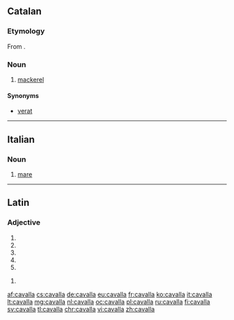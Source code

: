 ==Catalan==

===Etymology===
From {{etyl|es|ca}} {{term|caballa|lang=es}}.

===Noun===
{{ca-noun|f}}

# [[mackerel]]

====Synonyms====
* [[verat]]

----

==Italian==

===Noun===
{{it-noun|f|m=cavallo}}

# [[mare]]

----

==Latin==

===Adjective===
{{la-adj-form|cavalla}}

# {{inflection of|cavallus||nom|f|s|lang=la}}
# {{inflection of|cavallus||nom|n|p|lang=la}}
# {{inflection of|cavallus||acc|n|p|lang=la}}
# {{inflection of|cavallus||voc|f|s|lang=la}}
# {{inflection of|cavallus||voc|n|p|lang=la}}

{{la-adj-form|cavallā}}

# {{inflection of|cavallus||abl|f|s|lang=la}}

[[af:cavalla]]
[[cs:cavalla]]
[[de:cavalla]]
[[eu:cavalla]]
[[fr:cavalla]]
[[ko:cavalla]]
[[it:cavalla]]
[[lt:cavalla]]
[[mg:cavalla]]
[[nl:cavalla]]
[[oc:cavalla]]
[[pl:cavalla]]
[[ru:cavalla]]
[[fi:cavalla]]
[[sv:cavalla]]
[[tl:cavalla]]
[[chr:cavalla]]
[[vi:cavalla]]
[[zh:cavalla]]